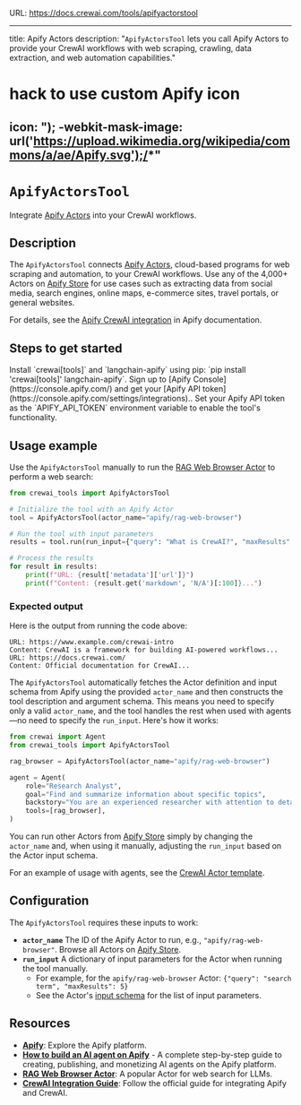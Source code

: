 URL: https://docs.crewai.com/tools/apifyactorstool

---
title: Apify Actors
description: "`ApifyActorsTool` lets you call Apify Actors to provide your CrewAI workflows with web scraping, crawling, data extraction, and web automation capabilities."
# hack to use custom Apify icon
icon: "); -webkit-mask-image: url('https://upload.wikimedia.org/wikipedia/commons/a/ae/Apify.svg');/*"
---

# `ApifyActorsTool`

Integrate [Apify Actors](https://apify.com/actors) into your CrewAI workflows.

## Description

The `ApifyActorsTool` connects [Apify Actors](https://apify.com/actors), cloud-based programs for web scraping and automation, to your CrewAI workflows.
Use any of the 4,000+ Actors on [Apify Store](https://apify.com/store) for use cases such as extracting data from social media, search engines, online maps, e-commerce sites, travel portals, or general websites.

For details, see the [Apify CrewAI integration](https://docs.apify.com/platform/integrations/crewai) in Apify documentation.

## Steps to get started

<Steps>
    <Step title="Install dependencies">
        Install `crewai[tools]` and `langchain-apify` using pip: `pip install 'crewai[tools]' langchain-apify`.
    </Step>
    <Step title="Obtain an Apify API token">
        Sign up to [Apify Console](https://console.apify.com/) and get your [Apify API token](https://console.apify.com/settings/integrations)..
    </Step>
    <Step title="Configure environment">
        Set your Apify API token as the `APIFY_API_TOKEN` environment variable to enable the tool's functionality.
    </Step>
</Steps>

## Usage example

Use the `ApifyActorsTool` manually to run the [RAG Web Browser Actor](https://apify.com/apify/rag-web-browser) to perform a web search:

```python
from crewai_tools import ApifyActorsTool

# Initialize the tool with an Apify Actor
tool = ApifyActorsTool(actor_name="apify/rag-web-browser")

# Run the tool with input parameters
results = tool.run(run_input={"query": "What is CrewAI?", "maxResults": 5})

# Process the results
for result in results:
    print(f"URL: {result['metadata']['url']}")
    print(f"Content: {result.get('markdown', 'N/A')[:100]}...")
```

### Expected output

Here is the output from running the code above:

```text
URL: https://www.example.com/crewai-intro
Content: CrewAI is a framework for building AI-powered workflows...
URL: https://docs.crewai.com/
Content: Official documentation for CrewAI...
```

The `ApifyActorsTool` automatically fetches the Actor definition and input schema from Apify using the provided `actor_name` and then constructs the tool description and argument schema. This means you need to specify only a valid `actor_name`, and the tool handles the rest when used with agents—no need to specify the `run_input`. Here's how it works:

```python
from crewai import Agent
from crewai_tools import ApifyActorsTool

rag_browser = ApifyActorsTool(actor_name="apify/rag-web-browser")

agent = Agent(
    role="Research Analyst",
    goal="Find and summarize information about specific topics",
    backstory="You are an experienced researcher with attention to detail",
    tools=[rag_browser],
)
```

You can run other Actors from [Apify Store](https://apify.com/store) simply by changing the `actor_name` and, when using it manually, adjusting the `run_input` based on the Actor input schema.

For an example of usage with agents, see the [CrewAI Actor template](https://apify.com/templates/python-crewai).

## Configuration

The `ApifyActorsTool` requires these inputs to work:

- **`actor_name`**
  The ID of the Apify Actor to run, e.g., `"apify/rag-web-browser"`. Browse all Actors on [Apify Store](https://apify.com/store).
- **`run_input`**
  A dictionary of input parameters for the Actor when running the tool manually.
  - For example, for the `apify/rag-web-browser` Actor: `{"query": "search term", "maxResults": 5}`
  - See the Actor's [input schema](https://apify.com/apify/rag-web-browser/input-schema) for the list of input parameters.

## Resources

- **[Apify](https://apify.com/)**: Explore the Apify platform.
- **[How to build an AI agent on Apify](https://blog.apify.com/how-to-build-an-ai-agent/)** - A complete step-by-step guide to creating, publishing, and monetizing AI agents on the Apify platform.
- **[RAG Web Browser Actor](https://apify.com/apify/rag-web-browser)**: A popular Actor for web search for LLMs.
- **[CrewAI Integration Guide](https://docs.apify.com/platform/integrations/crewai)**: Follow the official guide for integrating Apify and CrewAI.
